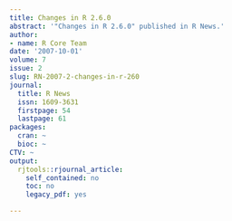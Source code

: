 ```yaml
---
title: Changes in R 2.6.0
abstract: '"Changes in R 2.6.0" published in R News.'
author:
- name: R Core Team
date: '2007-10-01'
volume: 7
issue: 2
slug: RN-2007-2-changes-in-r-260
journal:
  title: R News
  issn: 1609-3631
  firstpage: 54
  lastpage: 61
packages:
  cran: ~
  bioc: ~
CTV: ~
output:
  rjtools::rjournal_article:
    self_contained: no
    toc: no
    legacy_pdf: yes

---
```

